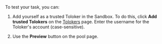 <Cut title="I want to create a project in the sandbox and see my pool as a Toloker. How can I do this?">

To test your task, you can:

1. Add yourself as a trusted Toloker in the Sandbox. To do this, click **Add trusted Tolokers** on the [Tolokers](https://platform.toloka.ai/requester/workers) page. Enter the username for the Toloker's account (case-sensitive).

2. Use the **Preview** button on the pool page.

</Cut>